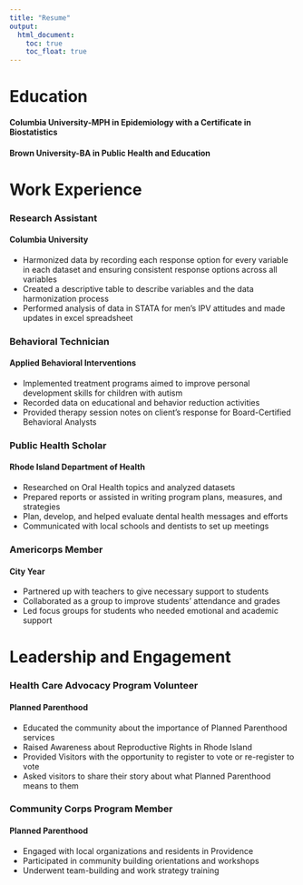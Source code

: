 ```yaml
---
title: "Resume"
output: 
  html_document:
    toc: true                
    toc_float: true 
---
```


# Education

#### Columbia University-MPH in Epidemiology with a Certificate in Biostatistics 
#### Brown University-BA in Public Health and Education

# Work Experience

### Research Assistant
#### Columbia University
* Harmonized data by recording each response option for every variable in each dataset and ensuring consistent response options across all variables
* Created a descriptive table to describe variables and the data harmonization process
* Performed analysis of data in STATA for men's IPV attitudes and made updates in excel spreadsheet

### Behavioral Technician
#### Applied Behavioral Interventions
* Implemented treatment programs aimed to improve personal development skills for children with autism
* Recorded data on educational and behavior reduction activities
* Provided therapy session notes on client’s response for Board-Certified Behavioral Analysts

### Public Health Scholar
#### Rhode Island Department of Health
* Researched on Oral Health topics and analyzed datasets
* Prepared reports or assisted in writing program plans, measures, and strategies
* Plan, develop, and helped evaluate dental health messages and efforts
* Communicated with local schools and dentists to set up meetings

### Americorps Member
#### City Year
* Partnered up with teachers to give necessary support to students
* Collaborated as a group to improve students’ attendance and grades
* Led focus groups for students who needed emotional and academic support

# Leadership and Engagement

### Health Care Advocacy Program Volunteer
#### Planned Parenthood
* Educated the community about the importance of Planned Parenthood services
* Raised Awareness about Reproductive Rights in Rhode Island
* Provided Visitors with the opportunity to register to vote or re-register to vote
* Asked visitors to share their story about what Planned Parenthood means to them

### Community Corps Program Member
#### Planned Parenthood
* Engaged with local organizations and residents in Providence
* Participated in community building orientations and workshops
* Underwent team-building and work strategy training

